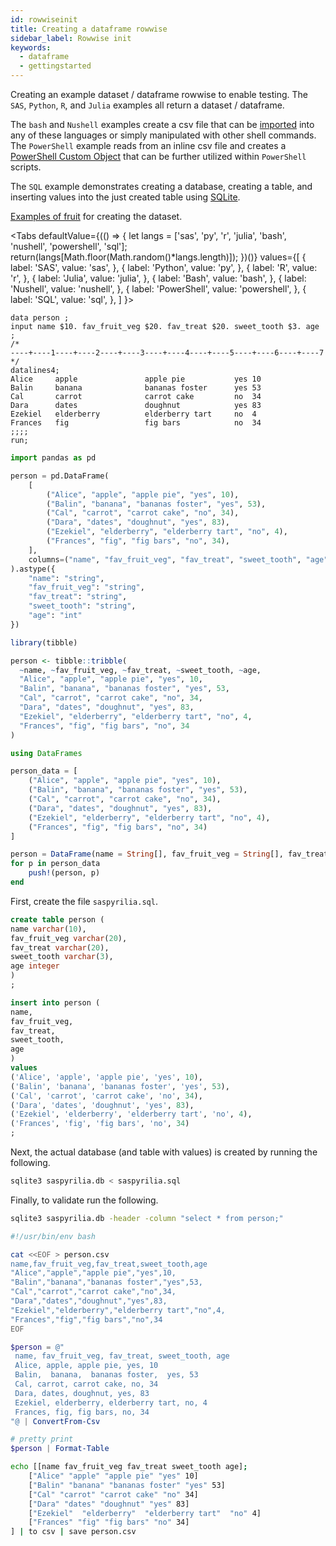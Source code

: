 ```yaml
---
id: rowwiseinit
title: Creating a dataframe rowwise
sidebar_label: Rowwise init
keywords:
  - dataframe
  - gettingstarted
---
```


Creating an example dataset / dataframe rowwise to enable testing.  The `SAS`, `Python`, `R`, and `Julia` examples all return a dataset / dataframe.

The `bash` and `Nushell` examples create a csv file that can be [imported](../io/readcsv) into any of these languages or simply manipulated with other shell commands.  The `PowerShell` example reads from an inline csv file and creates a [PowerShell Custom Object](https://docs.microsoft.com/en-us/powershell/scripting/learn/deep-dives/everything-about-pscustomobject?view=powershell-7) that can be further utilized within `PowerShell` scripts.

The `SQL` example demonstrates creating a database, creating a table, and inserting values into the just created table using [SQLite](https://www.sqlite.org/index.html).

[Examples of fruit](https://en.wikibooks.org/wiki/Wikijunior:Fruit_Alphabet/Complete) for creating the dataset.


<Tabs
  defaultValue={(() => {
    let langs = ['sas', 'py', 'r', 'julia', 'bash', 'nushell', 'powershell', 'sql'];
    return(langs[Math.floor(Math.random()*langs.length)]);
  })()}
  values={[
    { label: 'SAS', value: 'sas', },
    { label: 'Python', value: 'py', },
    { label: 'R', value: 'r', },
    { label: 'Julia', value: 'julia', },
    { label: 'Bash', value: 'bash', },
    { label: 'Nushell', value: 'nushell', },
    { label: 'PowerShell', value: 'powershell', },
    { label: 'SQL', value: 'sql', },
  ]
}>
<TabItem value="sas">

```sas
data person ;
input name $10. fav_fruit_veg $20. fav_treat $20. sweet_tooth $3. age ;
/*
----+----1----+----2----+----3----+----4----+----5----+----6----+----7
*/
datalines4;
Alice     apple               apple pie           yes 10
Balin     banana              bananas foster      yes 53
Cal       carrot              carrot cake         no  34
Dara      dates               doughnut            yes 83
Ezekiel   elderberry          elderberry tart     no  4
Frances   fig                 fig bars            no  34
;;;;
run;
```

</TabItem>
<TabItem value="py">

```py
import pandas as pd

person = pd.DataFrame(
    [
        ("Alice", "apple", "apple pie", "yes", 10),
        ("Balin", "banana", "bananas foster", "yes", 53),
        ("Cal", "carrot", "carrot cake", "no", 34),
        ("Dara", "dates", "doughnut", "yes", 83),
        ("Ezekiel", "elderberry", "elderberry tart", "no", 4),
        ("Frances", "fig", "fig bars", "no", 34),
    ],
    columns=("name", "fav_fruit_veg", "fav_treat", "sweet_tooth", "age"),
).astype({
    "name": "string",
    "fav_fruit_veg": "string",
    "fav_treat": "string",
    "sweet_tooth": "string",
    "age": "int"
})
```

</TabItem>
<TabItem value="r">

```r
library(tibble)

person <- tibble::tribble(
  ~name, ~fav_fruit_veg, ~fav_treat, ~sweet_tooth, ~age,
  "Alice", "apple", "apple pie", "yes", 10,
  "Balin", "banana", "bananas foster", "yes", 53,
  "Cal", "carrot", "carrot cake", "no", 34,
  "Dara", "dates", "doughnut", "yes", 83,
  "Ezekiel", "elderberry", "elderberry tart", "no", 4,
  "Frances", "fig", "fig bars", "no", 34
)
```

</TabItem>
<TabItem value="julia">

```julia
using DataFrames

person_data = [
    ("Alice", "apple", "apple pie", "yes", 10),
    ("Balin", "banana", "bananas foster", "yes", 53),
    ("Cal", "carrot", "carrot cake", "no", 34),
    ("Dara", "dates", "doughnut", "yes", 83),
    ("Ezekiel", "elderberry", "elderberry tart", "no", 4),
    ("Frances", "fig", "fig bars", "no", 34)
]

person = DataFrame(name = String[], fav_fruit_veg = String[], fav_treat = String[], sweet_tooth = String[], age = Int[])
for p in person_data
    push!(person, p)
end
```

</TabItem>

<TabItem value="sql">

First, create the file `saspyrilia.sql`.

```sql
create table person (
name varchar(10),
fav_fruit_veg varchar(20),
fav_treat varchar(20),
sweet_tooth varchar(3),
age integer
)
;

insert into person (
name,
fav_fruit_veg,
fav_treat,
sweet_tooth,
age
)
values
('Alice', 'apple', 'apple pie', 'yes', 10),
('Balin', 'banana', 'bananas foster', 'yes', 53),
('Cal', 'carrot', 'carrot cake', 'no', 34),
('Dara', 'dates', 'doughnut', 'yes', 83),
('Ezekiel', 'elderberry', 'elderberry tart', 'no', 4),
('Frances', 'fig', 'fig bars', 'no', 34)
;
```

Next, the actual database (and table with values) is created by running the following.

```bash
sqlite3 saspyrilia.db < saspyrilia.sql
```

Finally, to validate run the following.

```bash
sqlite3 saspyrilia.db -header -column "select * from person;"
```
</TabItem>

<TabItem value="bash">

```bash
#!/usr/bin/env bash

cat <<EOF > person.csv
name,fav_fruit_veg,fav_treat,sweet_tooth,age
"Alice","apple","apple pie","yes",10,
"Balin","banana","bananas foster","yes",53,
"Cal","carrot","carrot cake","no",34,
"Dara","dates","doughnut","yes",83,
"Ezekiel","elderberry","elderberry tart","no",4,
"Frances","fig","fig bars","no",34
EOF
```

</TabItem>

<TabItem value="powershell">

```powershell
$person = @"
 name, fav_fruit_veg, fav_treat, sweet_tooth, age
 Alice, apple, apple pie, yes, 10
 Balin,  banana,  bananas foster,  yes, 53
 Cal, carrot, carrot cake, no, 34
 Dara, dates, doughnut, yes, 83
 Ezekiel, elderberry, elderberry tart, no, 4
 Frances, fig, fig bars, no, 34
"@ | ConvertFrom-Csv

# pretty print
$person | Format-Table
```

</TabItem>

<TabItem value="nushell">

```bash
echo [[name fav_fruit_veg fav_treat sweet_tooth age];
    ["Alice" "apple" "apple pie" "yes" 10]
    ["Balin" "banana" "bananas foster" "yes" 53]
    ["Cal" "carrot" "carrot cake" "no" 34]
    ["Dara" "dates" "doughnut" "yes" 83]
    ["Ezekiel"  "elderberry"  "elderberry tart"  "no" 4]
    ["Frances" "fig" "fig bars" "no" 34]
] | to csv | save person.csv
```

</TabItem>
</Tabs>
